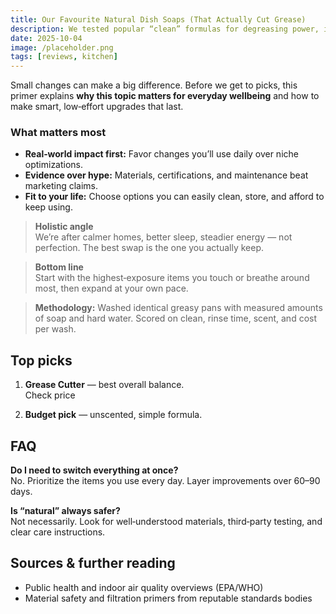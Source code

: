 ```yaml
---
title: Our Favourite Natural Dish Soaps (That Actually Cut Grease)
description: We tested popular “clean” formulas for degreasing power, ingredients, and value.
date: 2025-10-04
image: /placeholder.png
tags: [reviews, kitchen]
---
```

Small changes can make a big difference. Before we get to picks, this primer explains **why this topic matters for everyday wellbeing** and how to make smart, low‑effort upgrades that last.

### What matters most
- **Real‑world impact first:** Favor changes you’ll use daily over niche optimizations.
- **Evidence over hype:** Materials, certifications, and maintenance beat marketing claims.
- **Fit to your life:** Choose options you can easily clean, store, and afford to keep using.

> **Holistic angle**  
> We’re after calmer homes, better sleep, steadier energy — not perfection. The best swap is the one you actually keep.

> **Bottom line**  
> Start with the highest‑exposure items you touch or breathe around most, then expand at your own pace.

> **Methodology:** Washed identical greasy pans with measured amounts of soap and hard water. Scored on clean, rinse time, scent, and cost per wash.

## Top picks

1. **Grease Cutter** — best overall balance.  
   <AmazonLink asin="B07PGL2N7J">Check price</AmazonLink>

2. **Budget pick** — unscented, simple formula.

## FAQ
**Do I need to switch everything at once?**  
No. Prioritize the items you use every day. Layer improvements over 60–90 days.

**Is “natural” always safer?**  
Not necessarily. Look for well‑understood materials, third‑party testing, and clear care instructions.

## Sources & further reading
- Public health and indoor air quality overviews (EPA/WHO)
- Material safety and filtration primers from reputable standards bodies
